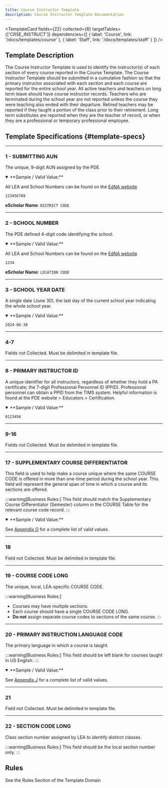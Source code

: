 ```yaml
---
title: Course Instructor Template
description: Course Instructor Template Documentation
---
```


<TemplateCard
  fields={22}
  collected={8}
  targetTables={['CRSE_INSTRUCT']}
  dependencies={[
    { label: 'Course', link: '/docs/templates/course' },
    { label: 'Staff', link: '/docs/templates/staff' }
  ]}
/>

## Template Description

The Course Instructor Template is used to identify the instructor(s) of each section of every course reported in the Course Template. The Course Instructor Template should be submitted in a cumulative fashion so that the primary instructor associated with each section and each course are reported for the entire school year. All active teachers and teachers on long term leave should have course instructor records. Teachers who are terminated during the school year are not reported unless the course they were teaching also ended with their departure. Retired teachers may be reported if they taught a portion of the class prior to their retirement. Long term substitutes are reported when they are the teacher of record, or when they are a professional or temporary professional employee.

## Template Specifications {#template-specs}

---
### 1 - SUBMITTING AUN
<p><Badge color="required" /> <Badge color="key" /> <Badge length={9} /></p>

The unique, 9-digit AUN assigned by the PDE.

<details open>
<summary>**Sample / Valid Value:**</summary>

All LEA and School Numbers can be found on the [EdNA website](http://www.edna.pa.gov/Screens/wfHome.aspx)

`123456789`
</details>

**eScholar Name**: `DISTRICT CODE`

---
### 2 - SCHOOL NUMBER
<p><Badge color="required" /> <Badge color="key" /> <Badge length={4} /></p>

The PDE defined 4-digit code identifying the school.

<details open>
<summary>**Sample / Valid Value:**</summary>

All LEA and School Numbers can be found on the [EdNA website](http://www.edna.pa.gov/Screens/wfHome.aspx)

`1234`
</details>

**eScholar Name**: `LOCATION CODE`

---
### 3 - SCHOOL YEAR DATE
<p><Badge color="required" /> <Badge color="key" /> <Badge length={10} /></p>

A single date (June 30), the last day of the current school year indicating the whole school year.

<details open>
<summary>**Sample / Valid Value:**</summary>

`2024-06-30`
</details>

---
### 4-7
Fields not Collected. Must be delimited in template file.

---
### 8 - PRIMARY INSTRUCTOR ID
<p><Badge color="required" /> <Badge color="updateable" /> <Badge length={7} /></p>

A unique identifier for all instructors, regardless of whether they hold a PA certificate; the 7-digit Professional Personnel ID (PPID).  Professional personnel can obtain a PPID from the TIMS system. Helpful information is found at the PDE website > Educators > Certification.

<details open>
<summary>**Sample / Valid Value:**</summary>

`0123456`
</details>

---
### 9-16
Fields not Collected. Must be delimited in template file.

---
### 17 - SUPPLEMENTARY COURSE DIFFERENTIATOR
<p><Badge color="required" /> <Badge color="key" /> <Badge length={2} /></p>

This field is used to help make a course unique where the same COURSE CODE is offered in more than one-time period during the school year. This field will represent the general span of time in which a course and its sections are offered.

:::warning[Business Rules:]
This field should match the Supplementary Course Differentiator (Semester) column in the COURSE Table for the relevant course code record.
:::

<details open>
<summary>**Sample / Valid Value:**</summary>

See [Appendix O](docs/appendix/appendix-O.mdx) for a complete list of valid values.
</details>

---
### 18
Field not Collected. Must be delimited in template file.

---
### 19 - COURSE CODE LONG
<p><Badge color="required" /> <Badge color="key" /> <Badge length={12} /></p>

The unique, local, LEA-specific COURSE CODE.

:::warning[Business Rules:]
- Courses may have multiple sections. 
- Each course should have a single COURSE CODE LONG.   
- **Do not** assign separate course codes to sections of the same course.
:::

---
### 20 - PRIMARY INSTRUCTION LANGUAGE CODE
<p><Badge color="optional" /> <Badge color="updateable" /> <Badge length={4} /></p>

The primary language in which a course is taught.

:::warning[Business Rules:]
This field should be left blank for courses taught in US English.
:::

<details open>
<summary>**Sample / Valid Value:**</summary>

See [Appendix J](docs/appendix/appendix-J.mdx) for a complete list of valid values.
</details>

---
### 21
Field not Collected. Must be delimited in template file.

---
### 22 - SECTION CODE LONG
<p><Badge color="required" /> <Badge color="key" /> <Badge length={25} /></p>

Class section number assigned by LEA to identify distinct classes.

:::warning[Business Rules:]
This field should be the local section number only.
:::

## Rules

See the Rules Section of the Template Domain
